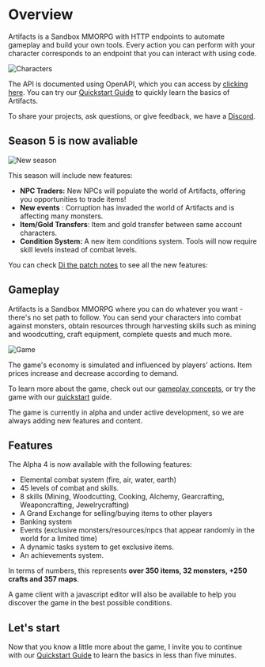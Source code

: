 
# Overview 
 
Artifacts is a Sandbox MMORPG with HTTP endpoints to automate gameplay and build your own tools. Every action you can perform with your character corresponds to an endpoint that you can interact with using code.
 
 
![Characters](https://artifactsmmo.com/images/docs/characters.png)

The API is documented using OpenAPI, which you can access by [clicking here](https://api.artifactsmmo.com/docs/#/).
You can try our [Quickstart Guide](/quickstart/introduction) to quickly learn the basics of Artifacts.
  
<Cards>
  <Card title="Quickstart" href="/quickstart/introduction" />
  <Card title="Game concepts" href="/concepts/actions" />
  <Card title="Game Client" href="https://artifactsmmo.com/client" />
  <Card title="API Docs" href="https://api.artifactsmmo.com/docs/#/" />
  <Card title="Discord" href="https://discord.com/invite/prEBQ8a6Vs" />
  <Card title="Support Us" href="https://www.paypal.com/donate/?hosted_button_id=H65954RZKKEJW" />  

 
</Cards> 

To share your projects, ask questions, or give feedback, we have a [Discord](https://discord.gg/prEBQ8a6Vs). 

 ## Season 5 is now avaliable

![New season](https://artifactsmmo.com/images/docs/season_msg_s5.png)

This season will include new features:
- **NPC Traders:**  New NPCs will populate the world of Artifacts, offering you opportunities to trade items!
- **New events** : Corruption has invaded the world of Artifacts and is affecting many monsters.
- **Item/Gold Transfers**: Item and gold transfer between same account characters.
- **Condition System:** A new item conditions system. Tools will now require skill levels instead of combat levels.

You can check [Di the patch notes](https://docs.artifactsmmo.com/resources/updates) to see all the new features:


## Gameplay

Artifacts is a Sandbox MMORPG where you can do whatever you want - there's no set path to follow.  You can send your characters into combat against monsters, obtain resources through harvesting skills such as mining and woodcutting, craft equipment, complete quests and much more.

![Game](https://artifactsmmo.com/images/docs/scgame1.png)


The game's economy is simulated and influenced by players' actions. Item prices increase and decrease according to demand.

To learn more about the game, check out our  [gameplay  concepts](/concepts/actions), or try the game with our  [quickstart](/quickstart/introduction)  guide.

The game is currently in alpha and  under active development, so we are always adding new features and content.

## Features

The Alpha 4 is now available with the following features:
- Elemental combat system (fire, air, water, earth)
- 45 levels of combat and skills.
- 8 skills (Mining, Woodcutting, Cooking, Alchemy, Gearcrafting, Weaponcrafting, Jewelrycrafting)
- A Grand Exchange for selling/buying items to other players
- Banking system
- Events (exclusive monsters/resources/npcs that appear randomly in the world for a limited time)
- A dynamic tasks system to get exclusive items.
- An achievements system.

In terms of numbers, this represents **over 350 items, 32 monsters, +250 crafts and 357 maps**.

A game client with a javascript editor will also be available to help you discover the game in the best possible conditions.

## Let's start

Now that you know a little more about the game, I invite you to continue with our [Quickstart Guide](/quickstart/introduction) to learn the basics in less than five minutes.
